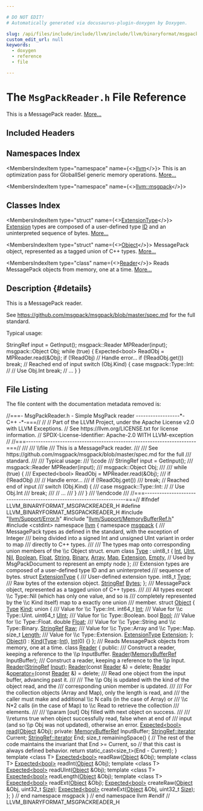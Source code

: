 ```yaml
---

# DO NOT EDIT!
# Automatically generated via docusaurus-plugin-doxygen by Doxygen.

slug: /api/files/include/include/llvm/include/llvm/binaryformat/msgpackreader-h
custom_edit_url: null
keywords:
  - doxygen
  - reference
  - file

---
```





# The `MsgPackReader.h` File Reference

<DoxygenPage pluginConfig={pluginConfig}>

This is a MessagePack reader. <a href="#details">More...</a>

## Included Headers

<IncludesList>
<IncludesListItem
  filePath="llvm/Support/Error.h"
  permalink="/docs/api/files/include/include/llvm/include/llvm/support/error-h"
  isLocal="true" />
<IncludesListItem
  filePath="llvm/Support/MemoryBufferRef.h"
  permalink="/docs/api/files/include/include/llvm/include/llvm/support/memorybufferref-h"
  isLocal="true" />
<IncludesListItem
  filePath="cstdint"
  permalink=""
  isLocal="false" />
</IncludesList>

## Namespaces Index

<MembersIndex>

<MembersIndexItem
  type="namespace"
  name={<><a href="/docs/api/namespaces/llvm">llvm</a></>}>
This is an optimization pass for GlobalISel generic memory operations. <a href="/docs/api/namespaces/llvm/#details">More...</a>
</MembersIndexItem>

<MembersIndexItem
  type="namespace"
  name={<><a href="/docs/api/namespaces/llvm/msgpack">llvm::msgpack</a></>}>
</MembersIndexItem>

</MembersIndex>

## Classes Index

<MembersIndex>

<MembersIndexItem
  type="struct"
  name={<><a href="/docs/api/structs/llvm/msgpack/extensiontype">ExtensionType</a></>}>
<a href="/docs/api/structs/extension">Extension</a> types are composed of a user-defined type <a href="/docs/api/namespaces/llvm/callingconv/#abdf8cf606905c10634e831390981b0ed">ID</a> and an uninterpreted sequence of bytes. <a href="/docs/api/structs/llvm/msgpack/extensiontype/#details">More...</a>
</MembersIndexItem>

<MembersIndexItem
  type="struct"
  name={<><a href="/docs/api/structs/llvm/msgpack/object">Object</a></>}>
MessagePack object, represented as a tagged union of C++ types. <a href="/docs/api/structs/llvm/msgpack/object/#details">More...</a>
</MembersIndexItem>

<MembersIndexItem
  type="class"
  name={<><a href="/docs/api/classes/llvm/msgpack/reader">Reader</a></>}>
Reads MessagePack objects from memory, one at a time. <a href="/docs/api/classes/llvm/msgpack/reader/#details">More...</a>
</MembersIndexItem>

</MembersIndex>

## Description {#details}

This is a MessagePack reader.

See <a href="https://github.com/msgpack/msgpack/blob/master/spec.md">https://github.com/msgpack/msgpack/blob/master/spec.md</a> for the full standard.

Typical usage: 
<ProgramListing>

<CodeLine><Highlight kind="normal">     StringRef input = GetInput();</Highlight></CodeLine>
<CodeLine><Highlight kind="normal">     msgpack::Reader MPReader(input);</Highlight></CodeLine>
<CodeLine><Highlight kind="normal">     msgpack::Object Obj;</Highlight></CodeLine>
<CodeLine><Highlight kind="normal">   </Highlight></CodeLine>
<CodeLine><Highlight kind="normal">     </Highlight><Highlight kind="keywordflow">while</Highlight><Highlight kind="normal"> (</Highlight><Highlight kind="keyword">true</Highlight><Highlight kind="normal">) &#123;</Highlight></CodeLine>
<CodeLine><Highlight kind="normal">       Expected&lt;bool&gt; ReadObj = MPReader.read(&amp;Obj);</Highlight></CodeLine>
<CodeLine><Highlight kind="normal">       </Highlight><Highlight kind="keywordflow">if</Highlight><Highlight kind="normal"> (!ReadObj)</Highlight></CodeLine>
<CodeLine><Highlight kind="normal">         </Highlight><Highlight kind="comment">// Handle error...</Highlight><Highlight kind="normal"></Highlight></CodeLine>
<CodeLine><Highlight kind="normal">       </Highlight><Highlight kind="keywordflow">if</Highlight><Highlight kind="normal"> (!ReadObj.get())</Highlight></CodeLine>
<CodeLine><Highlight kind="normal">         </Highlight><Highlight kind="keywordflow">break</Highlight><Highlight kind="normal">; </Highlight><Highlight kind="comment">// Reached end of input</Highlight><Highlight kind="normal"></Highlight></CodeLine>
<CodeLine><Highlight kind="normal">       </Highlight><Highlight kind="keywordflow">switch</Highlight><Highlight kind="normal"> (Obj.Kind) &#123;</Highlight></CodeLine>
<CodeLine><Highlight kind="normal">       </Highlight><Highlight kind="keywordflow">case</Highlight><Highlight kind="normal"> msgpack::Type::Int:</Highlight></CodeLine>
<CodeLine><Highlight kind="normal"></Highlight><Highlight kind="comment">//       // Use Obj.Int</Highlight><Highlight kind="normal"></Highlight></CodeLine>
<CodeLine><Highlight kind="normal">         </Highlight><Highlight kind="keywordflow">break</Highlight><Highlight kind="normal">;</Highlight></CodeLine>
<CodeLine><Highlight kind="normal">       </Highlight><Highlight kind="comment">// ...</Highlight><Highlight kind="normal"></Highlight></CodeLine>
<CodeLine><Highlight kind="normal">       &#125;</Highlight></CodeLine>
<CodeLine><Highlight kind="normal">     &#125;</Highlight></CodeLine>

</ProgramListing>

## File Listing

The file content with the documentation metadata removed is:

<ProgramListing>

<Link id="l00001" /><CodeLine lineNumber="1"><Highlight kind="comment">//===- MsgPackReader.h - Simple MsgPack reader ------------------&#42;- C++ -&#42;-===//</Highlight><Highlight kind="normal"></Highlight></CodeLine>
<Link id="l00002" /><CodeLine lineNumber="2"><Highlight kind="normal"></Highlight><Highlight kind="comment">//</Highlight><Highlight kind="normal"></Highlight></CodeLine>
<Link id="l00003" /><CodeLine lineNumber="3"><Highlight kind="normal"></Highlight><Highlight kind="comment">// Part of the LLVM Project, under the Apache License v2.0 with LLVM Exceptions.</Highlight><Highlight kind="normal"></Highlight></CodeLine>
<Link id="l00004" /><CodeLine lineNumber="4"><Highlight kind="normal"></Highlight><Highlight kind="comment">// See https://llvm.org/LICENSE.txt for license information.</Highlight><Highlight kind="normal"></Highlight></CodeLine>
<Link id="l00005" /><CodeLine lineNumber="5"><Highlight kind="normal"></Highlight><Highlight kind="comment">// SPDX-License-Identifier: Apache-2.0 WITH LLVM-exception</Highlight><Highlight kind="normal"></Highlight></CodeLine>
<Link id="l00006" /><CodeLine lineNumber="6"><Highlight kind="normal"></Highlight><Highlight kind="comment">//</Highlight><Highlight kind="normal"></Highlight></CodeLine>
<Link id="l00007" /><CodeLine lineNumber="7"><Highlight kind="normal"></Highlight><Highlight kind="comment">//===----------------------------------------------------------------------===//</Highlight><Highlight kind="comment"></Highlight></CodeLine>
<Link id="l00008" /><CodeLine lineNumber="8"><Highlight kind="comment">///</Highlight></CodeLine>
<Link id="l00009" /><CodeLine lineNumber="9"><Highlight kind="comment">///  \\file</Highlight></CodeLine>
<Link id="l00010" /><CodeLine lineNumber="10"><Highlight kind="comment">///  This is a MessagePack reader.</Highlight></CodeLine>
<Link id="l00011" /><CodeLine lineNumber="11"><Highlight kind="comment">///</Highlight></CodeLine>
<Link id="l00012" /><CodeLine lineNumber="12"><Highlight kind="comment">///  See https://github.com/msgpack/msgpack/blob/master/spec.md for the full</Highlight></CodeLine>
<Link id="l00013" /><CodeLine lineNumber="13"><Highlight kind="comment">///  standard.</Highlight></CodeLine>
<Link id="l00014" /><CodeLine lineNumber="14"><Highlight kind="comment">///</Highlight></CodeLine>
<Link id="l00015" /><CodeLine lineNumber="15"><Highlight kind="comment">///  Typical usage:</Highlight></CodeLine>
<Link id="l00016" /><CodeLine lineNumber="16"><Highlight kind="comment">///  \\code</Highlight></CodeLine>
<Link id="l00017" /><CodeLine lineNumber="17"><Highlight kind="comment">///  StringRef input = GetInput();</Highlight></CodeLine>
<Link id="l00018" /><CodeLine lineNumber="18"><Highlight kind="comment">///  msgpack::Reader MPReader(input);</Highlight></CodeLine>
<Link id="l00019" /><CodeLine lineNumber="19"><Highlight kind="comment">///  msgpack::Object Obj;</Highlight></CodeLine>
<Link id="l00020" /><CodeLine lineNumber="20"><Highlight kind="comment">///</Highlight></CodeLine>
<Link id="l00021" /><CodeLine lineNumber="21"><Highlight kind="comment">///  while (true) &#123;</Highlight></CodeLine>
<Link id="l00022" /><CodeLine lineNumber="22"><Highlight kind="comment">///    Expected&lt;bool&gt; ReadObj = MPReader.read(&amp;Obj);</Highlight></CodeLine>
<Link id="l00023" /><CodeLine lineNumber="23"><Highlight kind="comment">///    if (!ReadObj)</Highlight></CodeLine>
<Link id="l00024" /><CodeLine lineNumber="24"><Highlight kind="comment">///      // Handle error...</Highlight></CodeLine>
<Link id="l00025" /><CodeLine lineNumber="25"><Highlight kind="comment">///    if (!ReadObj.get())</Highlight></CodeLine>
<Link id="l00026" /><CodeLine lineNumber="26"><Highlight kind="comment">///      break; // Reached end of input</Highlight></CodeLine>
<Link id="l00027" /><CodeLine lineNumber="27"><Highlight kind="comment">///    switch (Obj.Kind) &#123;</Highlight></CodeLine>
<Link id="l00028" /><CodeLine lineNumber="28"><Highlight kind="comment">///    case msgpack::Type::Int:</Highlight><Highlight kind="normal"></Highlight></CodeLine>
<Link id="l00029" /><CodeLine lineNumber="29"><Highlight kind="normal"></Highlight><Highlight kind="comment">//       // Use Obj.Int</Highlight><Highlight kind="comment"></Highlight></CodeLine>
<Link id="l00030" /><CodeLine lineNumber="30"><Highlight kind="comment">///      break;</Highlight></CodeLine>
<Link id="l00031" /><CodeLine lineNumber="31"><Highlight kind="comment">///    // ...</Highlight></CodeLine>
<Link id="l00032" /><CodeLine lineNumber="32"><Highlight kind="comment">///    &#125;</Highlight></CodeLine>
<Link id="l00033" /><CodeLine lineNumber="33"><Highlight kind="comment">///  &#125;</Highlight></CodeLine>
<Link id="l00034" /><CodeLine lineNumber="34"><Highlight kind="comment">///  \\endcode</Highlight></CodeLine>
<Link id="l00035" /><CodeLine lineNumber="35"><Highlight kind="comment">///</Highlight><Highlight kind="normal"></Highlight></CodeLine>
<Link id="l00036" /><CodeLine lineNumber="36"><Highlight kind="normal"></Highlight><Highlight kind="comment">//===----------------------------------------------------------------------===//</Highlight><Highlight kind="normal"></Highlight></CodeLine>
<Link id="l00037" /><CodeLine lineNumber="37"><Highlight kind="normal"></Highlight></CodeLine>
<Link id="l00038" /><CodeLine lineNumber="38"><Highlight kind="normal"></Highlight><Highlight kind="preprocessor">#ifndef LLVM&#95;BINARYFORMAT&#95;MSGPACKREADER&#95;H</Highlight><Highlight kind="normal"></Highlight></CodeLine>
<Link id="l00039" /><CodeLine lineNumber="39"><Highlight kind="normal"></Highlight><Highlight kind="preprocessor">#define LLVM&#95;BINARYFORMAT&#95;MSGPACKREADER&#95;H</Highlight><Highlight kind="normal"></Highlight></CodeLine>
<Link id="l00040" /><CodeLine lineNumber="40"><Highlight kind="normal"></Highlight></CodeLine>
<Link id="l00041" /><CodeLine lineNumber="41"><Highlight kind="normal"></Highlight><Highlight kind="preprocessor">#include &quot;<a href="/docs/api/files/include/include/llvm/include/llvm/support/error-h">llvm/Support/Error.h</a>&quot;</Highlight><Highlight kind="normal"></Highlight></CodeLine>
<Link id="l00042" /><CodeLine lineNumber="42"><Highlight kind="normal"></Highlight><Highlight kind="preprocessor">#include &quot;<a href="/docs/api/files/include/include/llvm/include/llvm/support/memorybufferref-h">llvm/Support/MemoryBufferRef.h</a>&quot;</Highlight><Highlight kind="normal"></Highlight></CodeLine>
<Link id="l00043" /><CodeLine lineNumber="43"><Highlight kind="normal"></Highlight><Highlight kind="preprocessor">#include &lt;cstdint&gt;</Highlight><Highlight kind="normal"></Highlight></CodeLine>
<Link id="l00044" /><CodeLine lineNumber="44"><Highlight kind="normal"></Highlight></CodeLine>
<Link id="l00045" /><CodeLine lineNumber="45"><Highlight kind="normal"></Highlight><Highlight kind="keyword">namespace </Highlight><Highlight kind="normal"><a href="/docs/api/namespaces/llvm">llvm</a> &#123;</Highlight></CodeLine>
<Link id="l00046" /><CodeLine lineNumber="46"><Highlight kind="normal"></Highlight><Highlight kind="keyword">namespace </Highlight><Highlight kind="normal"><a href="/docs/api/namespaces/llvm/msgpack">msgpack</a> &#123;</Highlight></CodeLine>
<Link id="l00047" /><CodeLine lineNumber="47"><Highlight kind="normal"></Highlight><Highlight kind="comment"></Highlight></CodeLine>
<Link id="l00048" /><CodeLine lineNumber="48"><Highlight kind="comment">/// MessagePack types as defined in the standard, with the exception of Integer</Highlight></CodeLine>
<Link id="l00049" /><CodeLine lineNumber="49"><Highlight kind="comment">/// being divided into a signed Int and unsigned UInt variant in order to map</Highlight></CodeLine>
<Link id="l00050" /><CodeLine lineNumber="50"><Highlight kind="comment">/// directly to C++ types.</Highlight></CodeLine>
<Link id="l00051" /><CodeLine lineNumber="51"><Highlight kind="comment">///</Highlight></CodeLine>
<Link id="l00052" /><CodeLine lineNumber="52"><Highlight kind="comment">/// The types map onto corresponding union members of the \\c Object struct.</Highlight><Highlight kind="normal"></Highlight></CodeLine>
<Link id="l00053" /><CodeLine lineNumber="53" lineLink="/docs/api/namespaces/llvm/msgpack/#afdae9da66bac09f4b2bfc0fd9f0559e6"><Highlight kind="normal"></Highlight><Highlight kind="keyword">enum class</Highlight><Highlight kind="normal"> <a href="/docs/api/namespaces/llvm/msgpack/#afdae9da66bac09f4b2bfc0fd9f0559e6">Type</a> : uint8&#95;t &#123;</Highlight></CodeLine>
<Link id="l00054" /><CodeLine lineNumber="54" lineLink="/docs/api/namespaces/llvm/msgpack/#afdae9da66bac09f4b2bfc0fd9f0559e6a1686a6c336b71b36d77354cea19a8b52"><Highlight kind="normal">  <a href="/docs/api/namespaces/llvm/msgpack/#afdae9da66bac09f4b2bfc0fd9f0559e6a1686a6c336b71b36d77354cea19a8b52">Int</a>,</Highlight></CodeLine>
<Link id="l00055" /><CodeLine lineNumber="55" lineLink="/docs/api/namespaces/llvm/msgpack/#afdae9da66bac09f4b2bfc0fd9f0559e6a0b1291eded63143ac04709711274785a"><Highlight kind="normal">  <a href="/docs/api/namespaces/llvm/msgpack/#afdae9da66bac09f4b2bfc0fd9f0559e6a0b1291eded63143ac04709711274785a">UInt</a>,</Highlight></CodeLine>
<Link id="l00056" /><CodeLine lineNumber="56" lineLink="/docs/api/namespaces/llvm/msgpack/#afdae9da66bac09f4b2bfc0fd9f0559e6a4da8b7eb2c3f2007cf8238334401ef51"><Highlight kind="normal">  <a href="/docs/api/namespaces/llvm/msgpack/#afdae9da66bac09f4b2bfc0fd9f0559e6a4da8b7eb2c3f2007cf8238334401ef51">Nil</a>,</Highlight></CodeLine>
<Link id="l00057" /><CodeLine lineNumber="57" lineLink="/docs/api/namespaces/llvm/msgpack/#afdae9da66bac09f4b2bfc0fd9f0559e6a27226c864bac7454a8504f8edb15d95b"><Highlight kind="normal">  <a href="/docs/api/namespaces/llvm/msgpack/#afdae9da66bac09f4b2bfc0fd9f0559e6a27226c864bac7454a8504f8edb15d95b">Boolean</a>,</Highlight></CodeLine>
<Link id="l00058" /><CodeLine lineNumber="58" lineLink="/docs/api/namespaces/llvm/msgpack/#afdae9da66bac09f4b2bfc0fd9f0559e6a22ae0e2b89e5e3d477f988cc36d3272b"><Highlight kind="normal">  <a href="/docs/api/namespaces/llvm/msgpack/#afdae9da66bac09f4b2bfc0fd9f0559e6a22ae0e2b89e5e3d477f988cc36d3272b">Float</a>,</Highlight></CodeLine>
<Link id="l00059" /><CodeLine lineNumber="59" lineLink="/docs/api/namespaces/llvm/msgpack/#afdae9da66bac09f4b2bfc0fd9f0559e6a27118326006d3829667a400ad23d5d98"><Highlight kind="normal">  <a href="/docs/api/namespaces/llvm/msgpack/#afdae9da66bac09f4b2bfc0fd9f0559e6a27118326006d3829667a400ad23d5d98">String</a>,</Highlight></CodeLine>
<Link id="l00060" /><CodeLine lineNumber="60" lineLink="/docs/api/namespaces/llvm/msgpack/#afdae9da66bac09f4b2bfc0fd9f0559e6a6ce976e8f061b2b5cfe4d0c50c3405dd"><Highlight kind="normal">  <a href="/docs/api/namespaces/llvm/msgpack/#afdae9da66bac09f4b2bfc0fd9f0559e6a6ce976e8f061b2b5cfe4d0c50c3405dd">Binary</a>,</Highlight></CodeLine>
<Link id="l00061" /><CodeLine lineNumber="61" lineLink="/docs/api/namespaces/llvm/msgpack/#afdae9da66bac09f4b2bfc0fd9f0559e6a4410ec34d9e6c1a68100ca0ce033fb17"><Highlight kind="normal">  <a href="/docs/api/namespaces/llvm/msgpack/#afdae9da66bac09f4b2bfc0fd9f0559e6a4410ec34d9e6c1a68100ca0ce033fb17">Array</a>,</Highlight></CodeLine>
<Link id="l00062" /><CodeLine lineNumber="62" lineLink="/docs/api/namespaces/llvm/msgpack/#afdae9da66bac09f4b2bfc0fd9f0559e6a46f3ea056caa3126b91f3f70beea068c"><Highlight kind="normal">  <a href="/docs/api/namespaces/llvm/msgpack/#afdae9da66bac09f4b2bfc0fd9f0559e6a46f3ea056caa3126b91f3f70beea068c">Map</a>,</Highlight></CodeLine>
<Link id="l00063" /><CodeLine lineNumber="63" lineLink="/docs/api/namespaces/llvm/msgpack/#afdae9da66bac09f4b2bfc0fd9f0559e6a63e4e92bb7d207ca577b11c07f827279"><Highlight kind="normal">  <a href="/docs/api/namespaces/llvm/msgpack/#afdae9da66bac09f4b2bfc0fd9f0559e6a63e4e92bb7d207ca577b11c07f827279">Extension</a>,</Highlight></CodeLine>
<Link id="l00064" /><CodeLine lineNumber="64" lineLink="/docs/api/namespaces/llvm/msgpack/#afdae9da66bac09f4b2bfc0fd9f0559e6ace2c8aed9c2fa0cfbed56cbda4d8bf07"><Highlight kind="normal">  <a href="/docs/api/namespaces/llvm/msgpack/#afdae9da66bac09f4b2bfc0fd9f0559e6ace2c8aed9c2fa0cfbed56cbda4d8bf07">Empty</a>, </Highlight><Highlight kind="comment">// Used by MsgPackDocument to represent an empty node</Highlight><Highlight kind="normal"></Highlight></CodeLine>
<Link id="l00065" /><CodeLine lineNumber="65"><Highlight kind="normal">&#125;;</Highlight></CodeLine>
<Link id="l00066" /><CodeLine lineNumber="66"><Highlight kind="normal"></Highlight><Highlight kind="comment"></Highlight></CodeLine>
<Link id="l00067" /><CodeLine lineNumber="67"><Highlight kind="comment">/// Extension types are composed of a user-defined type ID and an uninterpreted</Highlight></CodeLine>
<Link id="l00068" /><CodeLine lineNumber="68"><Highlight kind="comment">/// sequence of bytes.</Highlight><Highlight kind="normal"></Highlight></CodeLine>
<Link id="l00069" /><CodeLine lineNumber="69" lineLink="/docs/api/structs/llvm/msgpack/extensiontype"><Highlight kind="normal"></Highlight><Highlight kind="keyword">struct </Highlight><Highlight kind="normal"><a href="/docs/api/structs/llvm/msgpack/extensiontype">ExtensionType</a> &#123;</Highlight><Highlight kind="comment"></Highlight></CodeLine>
<Link id="l00070" /><CodeLine lineNumber="70"><Highlight kind="comment">  /// User-defined extension type.</Highlight><Highlight kind="normal"></Highlight></CodeLine>
<Link id="l00071" /><CodeLine lineNumber="71" lineLink="/docs/api/structs/llvm/msgpack/extensiontype/#a3c35071a445a2384877e25ae3f29a5ac"><Highlight kind="normal">  int8&#95;t <a href="/docs/api/structs/llvm/msgpack/extensiontype/#a3c35071a445a2384877e25ae3f29a5ac">Type</a>;</Highlight><Highlight kind="comment"></Highlight></CodeLine>
<Link id="l00072" /><CodeLine lineNumber="72"><Highlight kind="comment">  /// Raw bytes of the extension object.</Highlight><Highlight kind="normal"></Highlight></CodeLine>
<Link id="l00073" /><CodeLine lineNumber="73" lineLink="/docs/api/structs/llvm/msgpack/extensiontype/#ab785bc27d77ef11e013d4a2152cd74e3"><Highlight kind="normal">  <a href="/docs/api/classes/llvm/stringref">StringRef</a> <a href="/docs/api/structs/llvm/msgpack/extensiontype/#ab785bc27d77ef11e013d4a2152cd74e3">Bytes</a>;</Highlight></CodeLine>
<Link id="l00074" /><CodeLine lineNumber="74"><Highlight kind="normal">&#125;;</Highlight></CodeLine>
<Link id="l00075" /><CodeLine lineNumber="75"><Highlight kind="normal"></Highlight><Highlight kind="comment"></Highlight></CodeLine>
<Link id="l00076" /><CodeLine lineNumber="76"><Highlight kind="comment">/// MessagePack object, represented as a tagged union of C++ types.</Highlight></CodeLine>
<Link id="l00077" /><CodeLine lineNumber="77"><Highlight kind="comment">///</Highlight></CodeLine>
<Link id="l00078" /><CodeLine lineNumber="78"><Highlight kind="comment">/// All types except \\c Type::Nil (which has only one value, and so is</Highlight></CodeLine>
<Link id="l00079" /><CodeLine lineNumber="79"><Highlight kind="comment">/// completely represented by the \\c Kind itself) map to a exactly one union</Highlight></CodeLine>
<Link id="l00080" /><CodeLine lineNumber="80"><Highlight kind="comment">/// member.</Highlight><Highlight kind="normal"></Highlight></CodeLine>
<Link id="l00081" /><CodeLine lineNumber="81" lineLink="/docs/api/structs/llvm/msgpack/object"><Highlight kind="normal"></Highlight><Highlight kind="keyword">struct </Highlight><Highlight kind="normal"><a href="/docs/api/structs/llvm/msgpack/object/#a921e8682e988ea3f50a999f33a18dbdf">Object</a> &#123;</Highlight></CodeLine>
<Link id="l00082" /><CodeLine lineNumber="82" lineLink="/docs/api/structs/llvm/msgpack/object/#a40c189db1e185c4452f4bb32835d4609"><Highlight kind="normal">  <a href="/docs/api/namespaces/llvm/msgpack/#afdae9da66bac09f4b2bfc0fd9f0559e6">Type</a> <a href="/docs/api/structs/llvm/msgpack/object/#a40c189db1e185c4452f4bb32835d4609">Kind</a>;</Highlight></CodeLine>
<Link id="l00083" /><CodeLine lineNumber="83"><Highlight kind="normal">  </Highlight><Highlight kind="keyword">union </Highlight><Highlight kind="normal">&#123;</Highlight><Highlight kind="comment"></Highlight></CodeLine>
<Link id="l00084" /><CodeLine lineNumber="84"><Highlight kind="comment">    /// Value for \\c Type::Int.</Highlight><Highlight kind="normal"></Highlight></CodeLine>
<Link id="l00085" /><CodeLine lineNumber="85" lineLink="/docs/api/structs/llvm/msgpack/object/#a0b2cf114cfacc839eb297fbda910251f"><Highlight kind="normal">    int64&#95;t <a href="/docs/api/structs/llvm/msgpack/object/#a0b2cf114cfacc839eb297fbda910251f">Int</a>;</Highlight><Highlight kind="comment"></Highlight></CodeLine>
<Link id="l00086" /><CodeLine lineNumber="86"><Highlight kind="comment">    /// Value for \\c Type::Uint.</Highlight><Highlight kind="normal"></Highlight></CodeLine>
<Link id="l00087" /><CodeLine lineNumber="87" lineLink="/docs/api/structs/llvm/msgpack/object/#a75139a8d216034cb6340d63dbcbc17c3"><Highlight kind="normal">    uint64&#95;t <a href="/docs/api/structs/llvm/msgpack/object/#a75139a8d216034cb6340d63dbcbc17c3">UInt</a>;</Highlight><Highlight kind="comment"></Highlight></CodeLine>
<Link id="l00088" /><CodeLine lineNumber="88"><Highlight kind="comment">    /// Value for \\c Type::Boolean.</Highlight><Highlight kind="normal"></Highlight></CodeLine>
<Link id="l00089" /><CodeLine lineNumber="89" lineLink="/docs/api/structs/llvm/msgpack/object/#a900f97ddaa7e4a41529ce65ccbee434c"><Highlight kind="normal">    </Highlight><Highlight kind="keywordtype">bool</Highlight><Highlight kind="normal"> <a href="/docs/api/structs/llvm/msgpack/object/#a900f97ddaa7e4a41529ce65ccbee434c">Bool</a>;</Highlight><Highlight kind="comment"></Highlight></CodeLine>
<Link id="l00090" /><CodeLine lineNumber="90"><Highlight kind="comment">    /// Value for \\c Type::Float.</Highlight><Highlight kind="normal"></Highlight></CodeLine>
<Link id="l00091" /><CodeLine lineNumber="91" lineLink="/docs/api/structs/llvm/msgpack/object/#a2a6e0f8746aa6b37252d1486b9a6c934"><Highlight kind="normal">    </Highlight><Highlight kind="keywordtype">double</Highlight><Highlight kind="normal"> <a href="/docs/api/structs/llvm/msgpack/object/#a2a6e0f8746aa6b37252d1486b9a6c934">Float</a>;</Highlight><Highlight kind="comment"></Highlight></CodeLine>
<Link id="l00092" /><CodeLine lineNumber="92"><Highlight kind="comment">    /// Value for \\c Type::String and \\c Type::Binary.</Highlight><Highlight kind="normal"></Highlight></CodeLine>
<Link id="l00093" /><CodeLine lineNumber="93" lineLink="/docs/api/structs/llvm/msgpack/object/#a2bdfab2d7d4b7820ec82336a6c498a4c"><Highlight kind="normal">    <a href="/docs/api/classes/llvm/stringref">StringRef</a> <a href="/docs/api/structs/llvm/msgpack/object/#a2bdfab2d7d4b7820ec82336a6c498a4c">Raw</a>;</Highlight><Highlight kind="comment"></Highlight></CodeLine>
<Link id="l00094" /><CodeLine lineNumber="94"><Highlight kind="comment">    /// Value for \\c Type::Array and \\c Type::Map.</Highlight><Highlight kind="normal"></Highlight></CodeLine>
<Link id="l00095" /><CodeLine lineNumber="95" lineLink="/docs/api/structs/llvm/msgpack/object/#afb776758ebe06e1aa3bc537b7b90c5cb"><Highlight kind="normal">    </Highlight><Highlight kind="keywordtype">size&#95;t</Highlight><Highlight kind="normal"> <a href="/docs/api/structs/llvm/msgpack/object/#afb776758ebe06e1aa3bc537b7b90c5cb">Length</a>;</Highlight><Highlight kind="comment"></Highlight></CodeLine>
<Link id="l00096" /><CodeLine lineNumber="96"><Highlight kind="comment">    /// Value for \\c Type::Extension.</Highlight><Highlight kind="normal"></Highlight></CodeLine>
<Link id="l00097" /><CodeLine lineNumber="97" lineLink="/docs/api/structs/llvm/msgpack/object/#afb15d85573fbf4975061692fb654d4b4"><Highlight kind="normal">    <a href="/docs/api/structs/llvm/msgpack/extensiontype">ExtensionType</a> <a href="/docs/api/structs/llvm/msgpack/object/#afb15d85573fbf4975061692fb654d4b4">Extension</a>;</Highlight></CodeLine>
<Link id="l00098" /><CodeLine lineNumber="98"><Highlight kind="normal">  &#125;;</Highlight></CodeLine>
<Link id="l00099" /><CodeLine lineNumber="99"><Highlight kind="normal"></Highlight></CodeLine>
<Link id="l00100" /><CodeLine lineNumber="100" lineLink="/docs/api/structs/llvm/msgpack/object/#a921e8682e988ea3f50a999f33a18dbdf"><Highlight kind="normal">  <a href="/docs/api/structs/llvm/msgpack/object/#a921e8682e988ea3f50a999f33a18dbdf">Object</a>() : <a href="/docs/api/structs/llvm/msgpack/object/#a40c189db1e185c4452f4bb32835d4609">Kind</a>(<a href="/docs/api/namespaces/llvm/msgpack/#afdae9da66bac09f4b2bfc0fd9f0559e6">Type</a>::<a href="/docs/api/structs/llvm/msgpack/object/#a0b2cf114cfacc839eb297fbda910251f">Int</a>), <a href="/docs/api/structs/llvm/msgpack/object/#a0b2cf114cfacc839eb297fbda910251f">Int</a>(0) &#123;&#125;</Highlight></CodeLine>
<Link id="l00101" /><CodeLine lineNumber="101"><Highlight kind="normal">&#125;;</Highlight></CodeLine>
<Link id="l00102" /><CodeLine lineNumber="102"><Highlight kind="normal"></Highlight><Highlight kind="comment"></Highlight></CodeLine>
<Link id="l00103" /><CodeLine lineNumber="103"><Highlight kind="comment">/// Reads MessagePack objects from memory, one at a time.</Highlight><Highlight kind="normal"></Highlight></CodeLine>
<Link id="l00104" /><CodeLine lineNumber="104" lineLink="/docs/api/classes/llvm/msgpack/reader"><Highlight kind="normal"></Highlight><Highlight kind="keyword">class </Highlight><Highlight kind="normal"><a href="/docs/api/classes/llvm/msgpack/reader/#a3ee641a54e5b81c096f00f0dea4a9020">Reader</a> &#123;</Highlight></CodeLine>
<Link id="l00105" /><CodeLine lineNumber="105"><Highlight kind="normal"></Highlight><Highlight kind="keyword">public</Highlight><Highlight kind="normal">:</Highlight><Highlight kind="comment"></Highlight></CodeLine>
<Link id="l00106" /><CodeLine lineNumber="106"><Highlight kind="comment">  /// Construct a reader, keeping a reference to the \\p InputBuffer.</Highlight><Highlight kind="normal"></Highlight></CodeLine>
<Link id="l00107" /><CodeLine lineNumber="107"><Highlight kind="normal">  <a href="/docs/api/classes/llvm/msgpack/reader/#a3ee641a54e5b81c096f00f0dea4a9020">Reader</a>(<a href="/docs/api/classes/llvm/memorybufferref">MemoryBufferRef</a> InputBuffer);</Highlight><Highlight kind="comment"></Highlight></CodeLine>
<Link id="l00108" /><CodeLine lineNumber="108"><Highlight kind="comment">  /// Construct a reader, keeping a reference to the \\p Input.</Highlight><Highlight kind="normal"></Highlight></CodeLine>
<Link id="l00109" /><CodeLine lineNumber="109"><Highlight kind="normal">  <a href="/docs/api/classes/llvm/msgpack/reader/#a3ee641a54e5b81c096f00f0dea4a9020">Reader</a>(<a href="/docs/api/classes/llvm/stringref">StringRef</a> <a href="/docs/api/classes/input">Input</a>);</Highlight></CodeLine>
<Link id="l00110" /><CodeLine lineNumber="110"><Highlight kind="normal"></Highlight></CodeLine>
<Link id="l00111" /><CodeLine lineNumber="111" lineLink="/docs/api/classes/llvm/msgpack/reader/#a0a29f14d34fa5853f3b21bf466a2209e"><Highlight kind="normal">  <a href="/docs/api/classes/llvm/msgpack/reader/#a0a29f14d34fa5853f3b21bf466a2209e">Reader</a>(</Highlight><Highlight kind="keyword">const</Highlight><Highlight kind="normal"> <a href="/docs/api/classes/llvm/msgpack/reader/#a3ee641a54e5b81c096f00f0dea4a9020">Reader</a> &amp;) = </Highlight><Highlight kind="keyword">delete</Highlight><Highlight kind="normal">;</Highlight></CodeLine>
<Link id="l00112" /><CodeLine lineNumber="112" lineLink="/docs/api/classes/llvm/msgpack/reader/#a8fbc015b191dbb6c8816d8aa81ec9a41"><Highlight kind="normal">  <a href="/docs/api/classes/llvm/msgpack/reader/#a3ee641a54e5b81c096f00f0dea4a9020">Reader</a> &amp;<a href="/docs/api/classes/llvm/msgpack/reader/#a8fbc015b191dbb6c8816d8aa81ec9a41">operator=</a>(</Highlight><Highlight kind="keyword">const</Highlight><Highlight kind="normal"> <a href="/docs/api/classes/llvm/msgpack/reader/#a3ee641a54e5b81c096f00f0dea4a9020">Reader</a> &amp;) = </Highlight><Highlight kind="keyword">delete</Highlight><Highlight kind="normal">;</Highlight></CodeLine>
<Link id="l00113" /><CodeLine lineNumber="113"><Highlight kind="normal"></Highlight><Highlight kind="comment"></Highlight></CodeLine>
<Link id="l00114" /><CodeLine lineNumber="114"><Highlight kind="comment">  /// Read one object from the input buffer, advancing past it.</Highlight></CodeLine>
<Link id="l00115" /><CodeLine lineNumber="115"><Highlight kind="comment">  ///</Highlight></CodeLine>
<Link id="l00116" /><CodeLine lineNumber="116"><Highlight kind="comment">  /// The \\p Obj is updated with the kind of the object read, and the</Highlight></CodeLine>
<Link id="l00117" /><CodeLine lineNumber="117"><Highlight kind="comment">  /// corresponding union member is updated.</Highlight></CodeLine>
<Link id="l00118" /><CodeLine lineNumber="118"><Highlight kind="comment">  ///</Highlight></CodeLine>
<Link id="l00119" /><CodeLine lineNumber="119"><Highlight kind="comment">  /// For the collection objects (Array and Map), only the length is read, and</Highlight></CodeLine>
<Link id="l00120" /><CodeLine lineNumber="120"><Highlight kind="comment">  /// the caller must make and additional \\c N calls (in the case of Array) or</Highlight></CodeLine>
<Link id="l00121" /><CodeLine lineNumber="121"><Highlight kind="comment">  /// \\c N&#42;2 calls (in the case of Map) to \\c Read to retrieve the collection</Highlight></CodeLine>
<Link id="l00122" /><CodeLine lineNumber="122"><Highlight kind="comment">  /// elements.</Highlight></CodeLine>
<Link id="l00123" /><CodeLine lineNumber="123"><Highlight kind="comment">  ///</Highlight></CodeLine>
<Link id="l00124" /><CodeLine lineNumber="124"><Highlight kind="comment">  /// \\param &#91;out&#93; Obj filled with next object on success.</Highlight></CodeLine>
<Link id="l00125" /><CodeLine lineNumber="125"><Highlight kind="comment">  ///</Highlight></CodeLine>
<Link id="l00126" /><CodeLine lineNumber="126"><Highlight kind="comment">  /// \\returns true when object successfully read, false when at end of</Highlight></CodeLine>
<Link id="l00127" /><CodeLine lineNumber="127"><Highlight kind="comment">  /// input (and so \\p Obj was not updated), otherwise an error.</Highlight><Highlight kind="normal"></Highlight></CodeLine>
<Link id="l00128" /><CodeLine lineNumber="128"><Highlight kind="normal">  <a href="/docs/api/classes/llvm/expected">Expected&lt;bool&gt;</a> <a href="/docs/api/classes/llvm/msgpack/reader/#a4f20ee2ca37e3839b73900aef8e26ac5">read</a>(<a href="/docs/api/structs/llvm/msgpack/object">Object</a> &amp;Obj);</Highlight></CodeLine>
<Link id="l00129" /><CodeLine lineNumber="129"><Highlight kind="normal"></Highlight></CodeLine>
<Link id="l00130" /><CodeLine lineNumber="130"><Highlight kind="normal"></Highlight><Highlight kind="keyword">private</Highlight><Highlight kind="normal">:</Highlight></CodeLine>
<Link id="l00131" /><CodeLine lineNumber="131"><Highlight kind="normal">  <a href="/docs/api/classes/llvm/memorybufferref">MemoryBufferRef</a> InputBuffer;</Highlight></CodeLine>
<Link id="l00132" /><CodeLine lineNumber="132"><Highlight kind="normal">  <a href="/docs/api/classes/llvm/stringref/#a20d37563688a61a452fb26e317e37308">StringRef::iterator</a> Current;</Highlight></CodeLine>
<Link id="l00133" /><CodeLine lineNumber="133"><Highlight kind="normal">  <a href="/docs/api/classes/llvm/stringref/#a20d37563688a61a452fb26e317e37308">StringRef::iterator</a> End;</Highlight></CodeLine>
<Link id="l00134" /><CodeLine lineNumber="134"><Highlight kind="normal"></Highlight></CodeLine>
<Link id="l00135" /><CodeLine lineNumber="135"><Highlight kind="normal">  </Highlight><Highlight kind="keywordtype">size&#95;t</Highlight><Highlight kind="normal"> remainingSpace() &#123;</Highlight></CodeLine>
<Link id="l00136" /><CodeLine lineNumber="136"><Highlight kind="normal">    </Highlight><Highlight kind="comment">// The rest of the code maintains the invariant that End &gt;= Current, so</Highlight><Highlight kind="normal"></Highlight></CodeLine>
<Link id="l00137" /><CodeLine lineNumber="137"><Highlight kind="normal">    </Highlight><Highlight kind="comment">// that this cast is always defined behavior.</Highlight><Highlight kind="normal"></Highlight></CodeLine>
<Link id="l00138" /><CodeLine lineNumber="138"><Highlight kind="normal">    </Highlight><Highlight kind="keywordflow">return</Highlight><Highlight kind="normal"> </Highlight><Highlight kind="keyword">static&#95;cast&lt;</Highlight><Highlight kind="keywordtype">size&#95;t</Highlight><Highlight kind="keyword">&gt;</Highlight><Highlight kind="normal">(End - Current);</Highlight></CodeLine>
<Link id="l00139" /><CodeLine lineNumber="139"><Highlight kind="normal">  &#125;</Highlight></CodeLine>
<Link id="l00140" /><CodeLine lineNumber="140"><Highlight kind="normal"></Highlight></CodeLine>
<Link id="l00141" /><CodeLine lineNumber="141"><Highlight kind="normal">  </Highlight><Highlight kind="keyword">template</Highlight><Highlight kind="normal"> &lt;</Highlight><Highlight kind="keyword">class</Highlight><Highlight kind="normal"> T&gt; <a href="/docs/api/classes/llvm/expected">Expected&lt;bool&gt;</a> readRaw(<a href="/docs/api/structs/llvm/msgpack/object">Object</a> &amp;Obj);</Highlight></CodeLine>
<Link id="l00142" /><CodeLine lineNumber="142"><Highlight kind="normal">  </Highlight><Highlight kind="keyword">template</Highlight><Highlight kind="normal"> &lt;</Highlight><Highlight kind="keyword">class</Highlight><Highlight kind="normal"> T&gt; <a href="/docs/api/classes/llvm/expected">Expected&lt;bool&gt;</a> readInt(<a href="/docs/api/structs/llvm/msgpack/object">Object</a> &amp;Obj);</Highlight></CodeLine>
<Link id="l00143" /><CodeLine lineNumber="143"><Highlight kind="normal">  </Highlight><Highlight kind="keyword">template</Highlight><Highlight kind="normal"> &lt;</Highlight><Highlight kind="keyword">class</Highlight><Highlight kind="normal"> T&gt; <a href="/docs/api/classes/llvm/expected">Expected&lt;bool&gt;</a> readUInt(<a href="/docs/api/structs/llvm/msgpack/object">Object</a> &amp;Obj);</Highlight></CodeLine>
<Link id="l00144" /><CodeLine lineNumber="144"><Highlight kind="normal">  </Highlight><Highlight kind="keyword">template</Highlight><Highlight kind="normal"> &lt;</Highlight><Highlight kind="keyword">class</Highlight><Highlight kind="normal"> T&gt; <a href="/docs/api/classes/llvm/expected">Expected&lt;bool&gt;</a> readLength(<a href="/docs/api/structs/llvm/msgpack/object">Object</a> &amp;Obj);</Highlight></CodeLine>
<Link id="l00145" /><CodeLine lineNumber="145"><Highlight kind="normal">  </Highlight><Highlight kind="keyword">template</Highlight><Highlight kind="normal"> &lt;</Highlight><Highlight kind="keyword">class</Highlight><Highlight kind="normal"> T&gt; <a href="/docs/api/classes/llvm/expected">Expected&lt;bool&gt;</a> readExt(<a href="/docs/api/structs/llvm/msgpack/object">Object</a> &amp;Obj);</Highlight></CodeLine>
<Link id="l00146" /><CodeLine lineNumber="146"><Highlight kind="normal">  <a href="/docs/api/classes/llvm/expected">Expected&lt;bool&gt;</a> createRaw(<a href="/docs/api/structs/llvm/msgpack/object">Object</a> &amp;Obj, uint32&#95;t <a href="/docs/api/files/lib/lib/analysis/inlineorder-cpp/#a7ee6f0cb51c3b9056199e9a0001fe8c3a6f6cb72d544962fa333e2e34ce64f719">Size</a>);</Highlight></CodeLine>
<Link id="l00147" /><CodeLine lineNumber="147"><Highlight kind="normal">  <a href="/docs/api/classes/llvm/expected">Expected&lt;bool&gt;</a> createExt(<a href="/docs/api/structs/llvm/msgpack/object">Object</a> &amp;Obj, uint32&#95;t <a href="/docs/api/files/lib/lib/analysis/inlineorder-cpp/#a7ee6f0cb51c3b9056199e9a0001fe8c3a6f6cb72d544962fa333e2e34ce64f719">Size</a>);</Highlight></CodeLine>
<Link id="l00148" /><CodeLine lineNumber="148"><Highlight kind="normal">&#125;;</Highlight></CodeLine>
<Link id="l00149" /><CodeLine lineNumber="149"><Highlight kind="normal"></Highlight></CodeLine>
<Link id="l00150" /><CodeLine lineNumber="150"><Highlight kind="normal">&#125; </Highlight><Highlight kind="comment">// end namespace msgpack</Highlight><Highlight kind="normal"></Highlight></CodeLine>
<Link id="l00151" /><CodeLine lineNumber="151"><Highlight kind="normal">&#125; </Highlight><Highlight kind="comment">// end namespace llvm</Highlight><Highlight kind="normal"></Highlight></CodeLine>
<Link id="l00152" /><CodeLine lineNumber="152"><Highlight kind="normal"></Highlight></CodeLine>
<Link id="l00153" /><CodeLine lineNumber="153"><Highlight kind="normal"></Highlight><Highlight kind="preprocessor">#endif </Highlight><Highlight kind="comment">// LLVM&#95;BINARYFORMAT&#95;MSGPACKREADER&#95;H</Highlight><Highlight kind="normal"></Highlight></CodeLine>

</ProgramListing>


</DoxygenPage>
